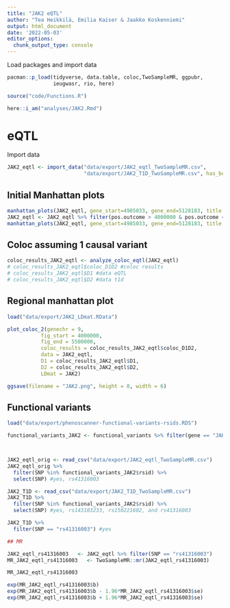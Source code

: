 ---
title: "JAK2 eQTL"
author: "Tea Heikkilä, Emilia Kaiser & Jaakko Koskenniemi"
output: html_document
date: '2022-05-03'
editor_options:
  chunk_output_type: console
---

  Load packages and import data
```{r}
pacman::p_load(tidyverse, data.table, coloc,TwoSampleMR, ggpubr, 
               ieugwasr, rio, here)

source("code/Functions.R")

here::i_am("analyses/JAK2.Rmd")

```

# eQTL

Import data 
```{r}
JAK2_eqtl <- import_data("data/export/JAK2_eqtl_TwoSampleMR.csv", 
                         "data/export/JAK2_T1D_TwoSampleMR.csv", has_beta = TRUE)
```

## Initial Manhattan plots
```{r}
manhattan_plots(JAK2_eqtl, gene_start=4985033, gene_end=5128183, title = "JAK2")
JAK2_eqtl <- JAK2_eqtl %>% filter(pos.outcome > 4000000 & pos.outcome < 5500000) 
manhattan_plots(JAK2_eqtl, gene_start=4985033, gene_end=5128183, title = "JAK2")
```

## Coloc assuming 1 causal variant
```{r}
coloc_results_JAK2_eqtl <- analyze_coloc_eqtl(JAK2_eqtl)
# coloc_results_JAK2_eqtl$coloc_D1D2 #coloc results
# coloc_results_JAK2_eqtl$D1 #data eQTL
# coloc_results_JAK2_eqtl$D2 #data t1d

```

## Regional manhattan plot

```{r}

load("data/export/JAK2_LDmat.RData")

plot_coloc_2(genechr = 9,
           fig_start = 4000000,
           fig_end = 5500000,
           coloc_results = coloc_results_JAK2_eqtl$coloc_D1D2,
           data = JAK2_eqtl,
           D1 = coloc_results_JAK2_eqtl$D1,
           D2 = coloc_results_JAK2_eqtl$D2,
           LDmat = JAK2)

ggsave(filename = "JAK2.png", height = 8, width = 6)
```



## Functional variants


```{r}
load("data/export/phenoscanner-functional-variants-rsids.RDS")

functional_variants_JAK2 <- functional_variants %>% filter(gene == "JAK2")



JAK2_eqtl_orig <- read_csv("data/export/JAK2_eqtl_TwoSampleMR.csv")
JAK2_eqtl_orig %>%
  filter(SNP %in% functional_variants_JAK2$rsid) %>%
  select(SNP) #yes, rs41316003

JAK2_T1D <- read_csv("data/export/JAK2_T1D_TwoSampleMR.csv")
JAK2_T1D %>%
  filter(SNP %in% functional_variants_JAK2$rsid) %>%
  select(SNP) #yes, rs143103233, rs150221602, and rs41316003 

JAK2_T1D %>%
  filter(SNP == "rs41316003") #yes

## MR

JAK2_eqtl_rs41316003   <- JAK2_eqtl %>% filter(SNP == "rs41316003")
MR_JAK2_eqtl_rs41316003   <- TwoSampleMR::mr(JAK2_eqtl_rs41316003)

MR_JAK2_eqtl_rs41316003

exp(MR_JAK2_eqtl_rs41316003$b)
exp(MR_JAK2_eqtl_rs41316003$b - 1.96*MR_JAK2_eqtl_rs41316003$se)
exp(MR_JAK2_eqtl_rs41316003$b + 1.96*MR_JAK2_eqtl_rs41316003$se)


```


